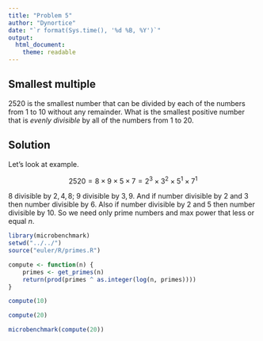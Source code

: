 ```yaml
---
title: "Problem 5"
author: "Dynortice"
date: "`r format(Sys.time(), '%d %B, %Y')`"
output:
  html_document:
    theme: readable
---
```


## Smallest multiple
$2520$ is the smallest number that can be divided by each of the numbers from $1$ to $10$ without any remainder. What is the smallest positive number that is *evenly divisible* by all of the numbers from $1$ to $20$.

## Solution
Let's look at example.

$$2520=8\times9\times5\times7=2^3\times3^2\times5^1\times7^1$$

$8$ divisible by $2, 4, 8$; $9$ divisible by $3, 9$. And if number divisible by $2$ and $3$ then number divisible by $6$. Also if number divisible by $2$ and $5$ then number divisible by $10$. So we need only prime numbers and max power that less or equal $n$.

```r
library(microbenchmark)
setwd("../../")
source("euler/R/primes.R")
```

```r
compute <- function(n) {
    primes <- get_primes(n)
    return(prod(primes ^ as.integer(log(n, primes))))
}
```

```r
compute(10)
```

```r
compute(20)
```

```r
microbenchmark(compute(20))
```
